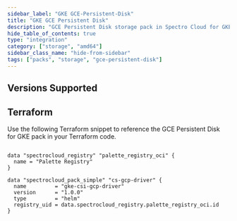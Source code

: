 ```yaml
---
sidebar_label: "GKE GCE-Persistent-Disk"
title: "GKE GCE Persistent Disk"
description: "GCE Persistent Disk storage pack in Spectro Cloud for GKE"
hide_table_of_contents: true
type: "integration"
category: ["storage", "amd64"]
sidebar_class_name: "hide-from-sidebar"
tags: ["packs", "storage", "gce-persistent-disk"]
---
```


<RedirectPackPage packName="gke-csi-gcp-driver" />

## Versions Supported

<Tabs queryString="parent">

<TabItem label="1.13.x" value="1.13.x">

</TabItem>

<TabItem label="1.12.x" value="1.12.x">

</TabItem>

</Tabs>

## Terraform

Use the following Terraform snippet to reference the GCE Persistent Disk for GKE pack in your Terraform code.

```hcl

data "spectrocloud_registry" "palette_registry_oci" {
  name = "Palette Registry"
}

data "spectrocloud_pack_simple" "cs-gcp-driver" {
  name         = "gke-csi-gcp-driver"
  version      = "1.0.0"
  type         = "helm"
  registry_uid = data.spectrocloud_registry.palette_registry_oci.id
}
```

